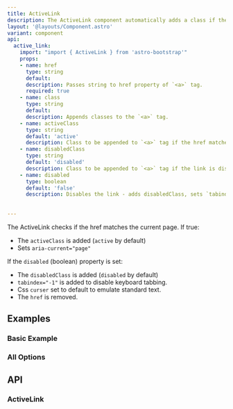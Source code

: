 ```yaml
---
title: ActiveLink
description: The ActiveLink component automatically adds a class if the `href` matches the current page's path.
layout: '@layouts/Component.astro'
variant: component
api:
  active_link:
    import: "import { ActiveLink } from 'astro-bootstrap'"
    props:
    - name: href
      type: string
      default:
      description: Passes string to href property of `<a>` tag.
      required: true
    - name: class
      type: string
      default: 
      description: Appends classes to the `<a>` tag.
    - name: activeClass
      type: string
      default: 'active'
      description: Class to be appended to `<a>` tag if the href matches the current page path.
    - name: disabledClass
      type: string
      default: 'disabled'
      description: Class to be appended to `<a>` tag if the link is disabled with the next option.
    - name: disabled
      type: boolean
      default: 'false'
      description: Disables the link - adds disabledClass, sets `tabindex` to `-1`, href is removed and sets css `curser` to `default`
      
  
---
```


The ActiveLink checks if the href matches the current page. If true:

- The `activeClass` is added (`active` by default)
- Sets `aria-current="page"`

If the `disabled` (boolean) property is set:

- The `disabledClass` is added (`disabled` by default)
- `tabindex="-1"` is added to disable keyboard tabbing.
- Css `curser` set to default to emulate standard text.
- The `href` is removed.

## Examples

### Basic Example

<Example util="ActiveLink" variant="Basic" />

### All Options

<Example util="ActiveLink" variant="All" />

## API

### ActiveLink

<Api component={frontmatter.api.active_link} />
